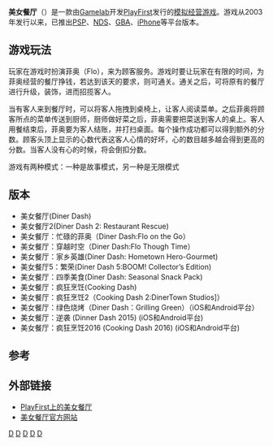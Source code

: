 {{Unreferenced|time=2021-11-14T04:14:38+00:00}}
{{Infobox VG
| title = 美女餐厅
| image = File:Diner Dash box.jpg
| developer = [[Gamelab|Gamelab]]
| publisher = [[PlayFirst|PlayFirst]]
| designer = Nicholas Fortugno
| series = 美女餐厅
| engine = [[Adobe_Shockwave|Shockwave]]
| released = 电脑(2003年12月3日)<br>NDS(2007年5月13日)
| genre = [[模拟经营游戏|模拟经营游戏]]
| modes = [[单人游戏|单人游戏]]
| platforms = [[Mac_OS_X|Mac OS X]], [[windows|windows]], [[NDS|NDS]], [[Game_Boy_Advance|GBA]], [[PSP|PSP]], [[Xbox_360|Xbox 360]] ([[Xbox_Live_Arcade|XBLA]]), [[iPhone|iPhone]]/[[iPad|iPad]],[[Android|Android]]
}}
'''美女餐厅'''（{{lang-en|Diner Dash}}）是一款由[[Gamelab|Gamelab]]开发[[PlayFirst|PlayFirst]]发行的[[模拟经营游戏|模拟经营游戏]]。游戏从2003年发行以来，已推出[[PSP|PSP]]、[[NDS|NDS]]、[[Game_Boy_Advance|GBA]]、[[iPhone|iPhone]]等平台版本。

==游戏玩法==
玩家在游戏时扮演菲奥（Flo），来为顾客服务。游戏时要让玩家在有限的时间，为菲奥经营的餐厅挣钱，若达到该天的要求，则可通关。通关之后，可将原有的餐厅进行升级，装饰，进而招揽客人。

当有客人来到餐厅时，可以将客人拖拽到桌椅上，让客人阅读菜单。之后菲奥将顾客所点的菜单传送到厨师，厨师做好菜之后，菲奥需要把菜送到客人的桌上。客人用餐结束后，菲奥要为客人结账，并打扫桌面。每个操作成功都可以得到额外的分数。顾客头顶上显示的心数代表这客人心情的好坏，心的数目越多越会得到更高的分数。当客人没有心的时候，将会倒扣分数。

游戏有两种模式：一种是故事模式，另一种是无限模式

==版本==
*美女餐厅(Diner Dash)
*美女餐厅2(Diner Dash 2: Restaurant Rescue)
*美女餐厅：忙碌的菲奥（Diner Dash:Flo on the Go）
*美女餐厅：穿越时空（Diner Dash:Flo Though Time）
*美女餐厅：家乡英雄(Diner Dash: Hometown Hero-Gourmet)
*美女餐厅5：繁荣(Diner Dash 5:BOOM! Collector’s Edition)
*美女餐厅：四季美食(Diner Dash: Seasonal Snack Pack)
*美女餐厅：疯狂烹饪(Cooking Dash)
*美女餐厅：疯狂烹饪2（Cooking Dash 2:DinerTown Studios]）
*美女餐厅：绿色烧烤（Diner Dash：Grilling Green）（iOS和Android平台）
*美女餐厅：逆袭 (Dinner Dash 2015) (iOS和Android平台)
*美女餐厅：疯狂烹饪2016 (Cooking Dash 2016) (iOS和Android平台)

==参考==

==外部链接==
* [https://web.archive.org/web/20100212202904/http://www.playfirst.com/game/dinerdash PlayFirst上的美女餐厅 ]
* [https://web.archive.org/web/20080917040637/http://dinerdash.com/ 美女餐厅官方网站]

[[Category:2003年电子游戏|D]]
[[Category:Windows游戏|D]]
[[Category:经营模拟游戏|D]]
[[Category:MacOS遊戲|D]]
[[Category:制作中止的Game_Boy_Advance游戏|D]]